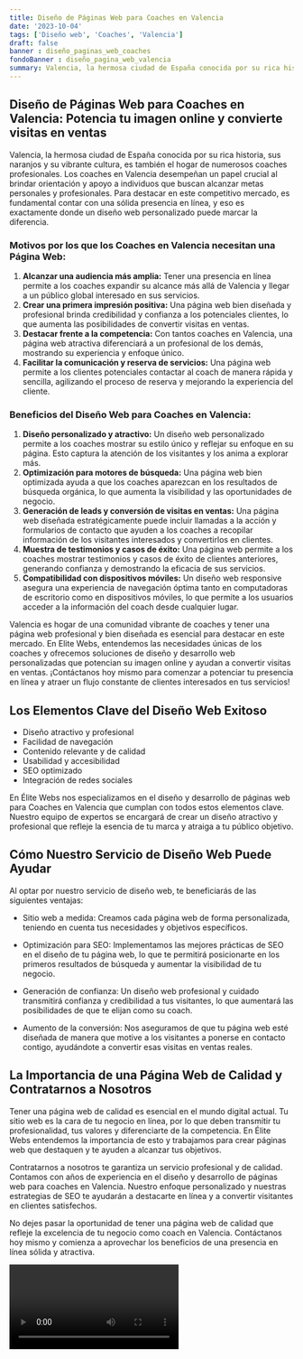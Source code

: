 ```yaml
---
title: Diseño de Páginas Web para Coaches en Valencia
date: '2023-10-04'
tags: ['Diseño web', 'Coaches', 'Valencia']
draft: false
banner : diseño_paginas_web_coaches
fondoBanner : diseño_pagina_web_valencia
summary: Valencia, la hermosa ciudad de España conocida por su rica historia, sus naranjos y su vibrante cultura, es también el hogar de numerosos coaches profesionales. Los coaches en Valencia desempeñan un papel crucial al brindar orientación y apoyo a individuos que buscan alcanzar metas personales y profesionales. Para destacar en este competitivo mercado, es fundamental contar con una sólida presencia en línea, y eso es exactamente donde un diseño web personalizado puede marcar la diferencia.
---
```


## Diseño de Páginas Web para Coaches en Valencia: Potencia tu imagen online y convierte visitas en ventas

Valencia, la hermosa ciudad de España conocida por su rica historia, sus naranjos y su vibrante cultura, es también el hogar de numerosos coaches profesionales. Los coaches en Valencia desempeñan un papel crucial al brindar orientación y apoyo a individuos que buscan alcanzar metas personales y profesionales. Para destacar en este competitivo mercado, es fundamental contar con una sólida presencia en línea, y eso es exactamente donde un diseño web personalizado puede marcar la diferencia.

### Motivos por los que los Coaches en Valencia necesitan una Página Web:

1. **Alcanzar una audiencia más amplia:** Tener una presencia en línea permite a los coaches expandir su alcance más allá de Valencia y llegar a un público global interesado en sus servicios.
2. **Crear una primera impresión positiva:** Una página web bien diseñada y profesional brinda credibilidad y confianza a los potenciales clientes, lo que aumenta las posibilidades de convertir visitas en ventas.
3. **Destacar frente a la competencia:** Con tantos coaches en Valencia, una página web atractiva diferenciará a un profesional de los demás, mostrando su experiencia y enfoque único.
4. **Facilitar la comunicación y reserva de servicios:** Una página web permite a los clientes potenciales contactar al coach de manera rápida y sencilla, agilizando el proceso de reserva y mejorando la experiencia del cliente.

### Beneficios del Diseño Web para Coaches en Valencia:

1. **Diseño personalizado y atractivo:** Un diseño web personalizado permite a los coaches mostrar su estilo único y reflejar su enfoque en su página. Esto captura la atención de los visitantes y los anima a explorar más.
2. **Optimización para motores de búsqueda:** Una página web bien optimizada ayuda a que los coaches aparezcan en los resultados de búsqueda orgánica, lo que aumenta la visibilidad y las oportunidades de negocio.
3. **Generación de leads y conversión de visitas en ventas:** Una página web diseñada estratégicamente puede incluir llamadas a la acción y formularios de contacto que ayuden a los coaches a recopilar información de los visitantes interesados y convertirlos en clientes.
4. **Muestra de testimonios y casos de éxito:** Una página web permite a los coaches mostrar testimonios y casos de éxito de clientes anteriores, generando confianza y demostrando la eficacia de sus servicios.
5. **Compatibilidad con dispositivos móviles:** Un diseño web responsive asegura una experiencia de navegación óptima tanto en computadoras de escritorio como en dispositivos móviles, lo que permite a los usuarios acceder a la información del coach desde cualquier lugar.

Valencia es hogar de una comunidad vibrante de coaches y tener una página web profesional y bien diseñada es esencial para destacar en este mercado. En Elite Webs, entendemos las necesidades únicas de los coaches y ofrecemos soluciones de diseño y desarrollo web personalizadas que potencian su imagen online y ayudan a convertir visitas en ventas. ¡Contáctanos hoy mismo para comenzar a potenciar tu presencia en línea y atraer un flujo constante de clientes interesados en tus servicios!

<GifSeo />

<Cta />

## Los Elementos Clave del Diseño Web Exitoso

- Diseño atractivo y profesional
- Facilidad de navegación
- Contenido relevante y de calidad
- Usabilidad y accesibilidad
- SEO optimizado
- Integración de redes sociales

En Élite Webs nos especializamos en el diseño y desarrollo de páginas web para Coaches en Valencia que cumplan con todos estos elementos clave. Nuestro equipo de expertos se encargará de crear un diseño atractivo y profesional que refleje la esencia de tu marca y atraiga a tu público objetivo.

## Cómo Nuestro Servicio de Diseño Web Puede Ayudar

Al optar por nuestro servicio de diseño web, te beneficiarás de las siguientes ventajas:

- Sitio web a medida: Creamos cada página web de forma personalizada, teniendo en cuenta tus necesidades y objetivos específicos.

- Optimización para SEO: Implementamos las mejores prácticas de SEO en el diseño de tu página web, lo que te permitirá posicionarte en los primeros resultados de búsqueda y aumentar la visibilidad de tu negocio.

- Generación de confianza: Un diseño web profesional y cuidado transmitirá confianza y credibilidad a tus visitantes, lo que aumentará las posibilidades de que te elijan como su coach.

- Aumento de la conversión: Nos aseguramos de que tu página web esté diseñada de manera que motive a los visitantes a ponerse en contacto contigo, ayudándote a convertir esas visitas en ventas reales.

## La Importancia de una Página Web de Calidad y Contratarnos a Nosotros

Tener una página web de calidad es esencial en el mundo digital actual. Tu sitio web es la cara de tu negocio en línea, por lo que deben transmitir tu profesionalidad, tus valores y diferenciarte de la competencia. En Élite Webs entendemos la importancia de esto y trabajamos para crear páginas web que destaquen y te ayuden a alcanzar tus objetivos.

Contratarnos a nosotros te garantiza un servicio profesional y de calidad. Contamos con años de experiencia en el diseño y desarrollo de páginas web para coaches en Valencia. Nuestro enfoque personalizado y nuestras estrategias de SEO te ayudarán a destacarte en línea y a convertir visitantes en clientes satisfechos.

No dejes pasar la oportunidad de tener una página web de calidad que refleje la excelencia de tu negocio como coach en Valencia. Contáctanos hoy mismo y comienza a aprovechar los beneficios de una presencia en línea sólida y atractiva.

<Video />

<CtaBot job='Coaches' city='Valencia'/>

<Gmaps query='Valencia+españa+maps' />